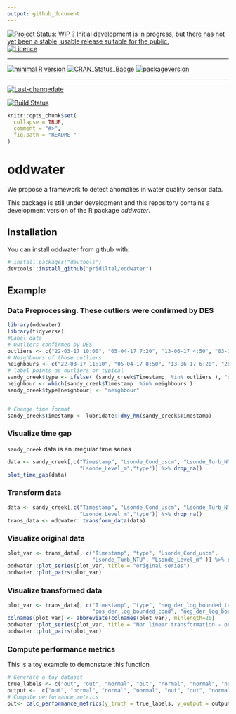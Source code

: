 ```yaml
---
output: github_document
---
```


[![Project Status: WIP ? Initial development is in progress, but there has not yet been a stable, usable release suitable for the public.](https://www.repostatus.org/badges/latest/wip.svg)](https://www.repostatus.org/#wip)
[![Licence](https://img.shields.io/badge/licence-GPL--3-blue.svg)](https://www.gnu.org/licenses/gpl-3.0.en.html)
 
---
 
[![minimal R version](https://img.shields.io/badge/R%3E%3D-3.4.0-6666ff.svg)](https://cran.r-project.org/)
[![CRAN_Status_Badge](http://www.r-pkg.org/badges/version/oddwater)](https://cran.r-project.org/package=oddwater)
[![packageversion](https://img.shields.io/badge/Package%20version-0.1.0-orange.svg?style=flat-square)](commits/master)
 
---
 
[![Last-changedate](https://img.shields.io/badge/last%20change-`r gsub('-', '--', Sys.Date())`-yellowgreen.svg)](/commits/master)

[![Build Status](https://travis-ci.org/pridiltal/oddwater.svg?branch=master)](https://travis-ci.org/pridiltal/oddwater)

<!-- README.md is generated from README.Rmd. Please edit that file -->

```r
knitr::opts_chunk$set(
  collapse = TRUE,
  comment = "#>",
  fig.path = "README-"
)
```

# oddwater

We propose a framework to detect anomalies in water quality sensor data.


This package is still under development and this repository contains a
development version of the R package *oddwater*.

## Installation

You can install oddwater from github with:

``` r
# install.packages("devtools")
devtools::install_github("pridiltal/oddwater")
```

## Example

### Data Preprocessing. These outliers were confirmed by DES
```r
library(oddwater)
library(tidyverse)
#Label data
# Outliers confirmed by DES
outliers <- c("22-03-17 10:00", "05-04-17 7:20", "13-06-17 4:50", "03-11-17 7:50", "26-07-17 16:00")
# Neighbours of those outliers
neighbours <- c("22-03-17 11:10", "05-04-17 8:50", "13-06-17 6:20", "26-07-17 15:00", "03-11-17 9:20")
# label points as outliers or typical
sandy_creek$type <- ifelse( (sandy_creek$Timestamp  %in% outliers ), "outlier", "typical")
neighbour <- which(sandy_creek$Timestamp  %in% neighbours )
sandy_creek$type[neighbour] <- "neighbour"


# Change time format
sandy_creek$Timestamp <- lubridate::dmy_hm(sandy_creek$Timestamp)
```

### Visualize time gap

`sandy_creek` data is an irregular time series

```r
data <- sandy_creek[,c("Timestamp", "Lsonde_Cond_uscm", "Lsonde_Turb_NTU",      
                       "Lsonde_Level_m","type")] %>% drop_na()
plot_time_gap(data)
```

### Transform data
```r
data <- sandy_creek[,c("Timestamp", "Lsonde_Cond_uscm", "Lsonde_Turb_NTU",      
                       "Lsonde_Level_m","type")] %>% drop_na()
trans_data <- oddwater::transform_data(data)
```


### Visualize original data
```r
plot_var <- trans_data[, c("Timestamp", "type", "Lsonde_Cond_uscm",   
                           "Lsonde_Turb_NTU", "Lsonde_Level_m" )] %>% drop_na()
oddwater::plot_series(plot_var, title = "original series") 
oddwater::plot_pairs(plot_var)

```


### Visualize transformed data
```r
plot_var <- trans_data[, c("Timestamp", "type", "neg_der_log_bounded_turb",
                           "pos_der_log_bounded_cond", "neg_der_log_bounded_level")] %>% drop_na()
colnames(plot_var) <- abbreviate(colnames(plot_var), minlength=20)
oddwater::plot_series(plot_var, title = "Non linear transformation - one side log derivatives (bounded")
oddwater::plot_pairs(plot_var)
``` 


### Compute performance metrics

This is a toy example to demonstate this function

```r

# Generate a toy dataset
true_labels <- c("out", "out", "normal", "out", "normal", "normal", "normal", "normal", "normal", "normal")
output <-  c("out", "normal", "normal", "normal", "out", "out", "normal", "normal", "normal", "normal")
# Compute performance metrics 
out<- calc_performance_metrics(y_truth = true_labels, y_output = output, pos_label = "out", neg_label = "normal")
```

